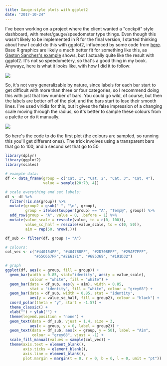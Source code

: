 ```yaml
---
title: Gauge-style plots with ggplot2
date: "2017-10-24"
---
```


I've been working on a project where the client wanted a "cockpit" style dashboard, with meter/gauge/speedometer type things. Even though this wasn't likely to be implemented in R for the final version, I started thinking about how I could do this with ggplot2, influenced by some code from [here](http://www.r-graph-gallery.com/80-circular-barplot/). Base R graphics are likely a much better fit for something like this, as [Gaston Sanchez's example](http://www.gastonsanchez.com/visually-enforced/how-to/2013/01/10/Gauge-Chart-in-R/) shows, but I actually quite like the result with ggplot2. It's not so speedometery, so that's a good thing in my book. Anywayz, here is what it looks like, with how I did it to follow:

![](images/gauge-1.png)<!-- -->

So, it's not very generalizable by nature, since labels for each bar start to get difficult with more than three or four categories, so I recommend doing this with just that low number of bars. You could go wild, of course, but then the labels are better off of the plot, and the bars start to lose their smooth lines. I've used viridis for this, but it gives the false impression of a changing scale moving through the radius, so it's better to sample these colours from a palette or do it manually.

![](images/gauge-2.png)<!-- -->

So here's the code to do the first plot (the colours are sampled, so running this you'll get different ones). The trick involves using a transparent bars that go to 100, and a second set that go to 50.

```r
library(dplyr)
library(ggplot2)
library(scales)

# example data:
df <- data_frame(group = c("Cat. 1", "Cat. 2", "Cat. 3", "Cat. 4"),
                 value = sample(20:70, 4))

# scale everything and set labels:
df <- df %>%
  filter(!is.na(group)) %>%
  mutate(group2 = gsub(" ", "\n", group),
         group = ifelse(toupper(group) == "A", "Temp@", group)) %>%
  add_row(group = "A", value = 0, .before = 1) %>%
  mutate(value_scale = rescale(value, to = c(0, 100)),
         value_sc_half = rescale(value_scale, to = c(0, 50)),
         aim = rep(50, nrow(.)))

df_sub <- filter(df, group != "A")

# colours:
col_vec <- c("#440154FF", "#404788FF", "#2D708EFF", "#29AF7FFF",
             "#55C667FF","#2E6171", "#685369", "#191D32")

# graph
ggplot(df, aes(x = group, fill = group)) +
  geom_bar(width = 0.85, stat="identity", aes(y = value_scale),
           colour = "white", fill = "white") +
  geom_bar(data = df_sub, aes(y = aim), width = 0.85,
           stat = "identity", fill = "white", colour = "grey68") +
  geom_bar(data = df_sub, width = 0.85, stat = "identity",
           aes(y = value_sc_half, fill = group2), colour = "black") +
  coord_polar(theta = "y", start = -1.57) +
  theme_classic() +
  xlab("") + ylab("") +
  theme(legend.position = "none") +
  geom_text(data = df_sub, vjust = 1.4, size = 3,
           aes(x = group, y = 0, label = group2)) +
  geom_text(data = df_sub, aes(x = group, y = 50), label = "Aim",
            colour = "grey68", vjust = -1) +
  scale_fill_manual(values = sample(col_vec)) +
  theme(axis.text = element_blank(),
        axis.ticks = element_blank(),
        axis.line = element_blank(),
        plot.margin = margin(t = 0, r = 0, b = 0, l = 0, unit = "pt"))
```
